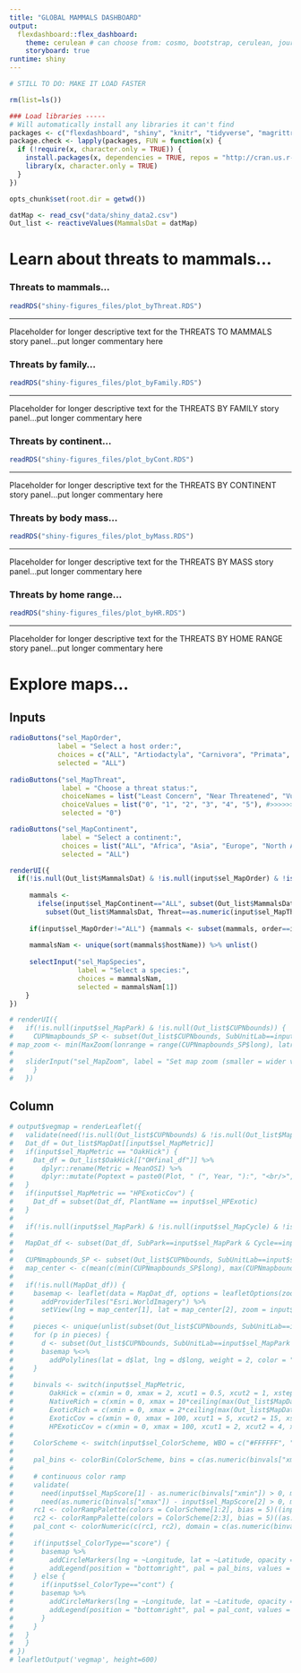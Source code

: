 ```yaml
---
title: "GLOBAL MAMMALS DASHBOARD"
output:
  flexdashboard::flex_dashboard:
    theme: cerulean # can choose from: cosmo, bootstrap, cerulean, journal, flatly, readable, spacelab, united, lumen, paper, sandstone, simplex, yeti
    storyboard: true
runtime: shiny
---
```


```r
# STILL TO DO: MAKE IT LOAD FASTER

rm(list=ls())

### Load libraries -----
# Will automatically install any libraries it can't find
packages <- c("flexdashboard", "shiny", "knitr", "tidyverse", "magrittr", "leaflet", "RgoogleMaps", "shinyBS", "plotrix", "shinyjs", "cowplot")
package.check <- lapply(packages, FUN = function(x) {
  if (!require(x, character.only = TRUE)) {
    install.packages(x, dependencies = TRUE, repos = "http://cran.us.r-project.org")
    library(x, character.only = TRUE)
  }
})

opts_chunk$set(root.dir = getwd())

datMap <- read_csv("data/shiny_data2.csv")
Out_list <- reactiveValues(MammalsDat = datMap)
```

Learn about threats to mammals... {.storyboard}
=========================================
### Threats to mammals...

```r
readRDS("shiny-figures_files/plot_byThreat.RDS")
```

***

Placeholder for longer descriptive text for the THREATS TO MAMMALS story panel...put longer commentary here

### Threats by family... 

```r
readRDS("shiny-figures_files/plot_byFamily.RDS")
```

***

Placeholder for longer descriptive text for the THREATS BY FAMILY story panel...put longer commentary here

### Threats by continent... 

```r
readRDS("shiny-figures_files/plot_byCont.RDS")
```

***

Placeholder for longer descriptive text for the THREATS BY CONTINENT story panel...put longer commentary here

### Threats by body mass... 

```r
readRDS("shiny-figures_files/plot_byMass.RDS")
```

***

Placeholder for longer descriptive text for the THREATS BY MASS story panel...put longer commentary here

### Threats by home range... 

```r
readRDS("shiny-figures_files/plot_byHR.RDS")
```

***

Placeholder for longer descriptive text for the THREATS BY HOME RANGE story panel...put longer commentary here

Explore maps...
====================================== 
Inputs {.sidebar data-width=250}
-------------------------------------
```r

radioButtons("sel_MapOrder",
            label = "Select a host order:",
            choices = c("ALL", "Artiodactyla", "Carnivora", "Primata", "Perissodactyla"),
            selected = "ALL")
    
radioButtons("sel_MapThreat", 
             label = "Choose a threat status:", 
             choiceNames = list("Least Concern", "Near Threatened", "Vulnerable", "Endangered", "Critically Endangered", "Extinct"), 
             choiceValues = list("0", "1", "2", "3", "4", "5"), #>>>>>>>>>>>> CHECK WHAT THESE NUMBERS MEAN
             selected = "0")

radioButtons("sel_MapContinent", 
             label = "Select a continent:", 
             choices = list("ALL", "Africa", "Asia", "Europe", "North America", "South America", "Australia"),
             selected = "ALL")

renderUI({
  if(!is.null(Out_list$MammalsDat) & !is.null(input$sel_MapOrder) & !is.null(input$sel_MapContinent) & !is.null(input$sel_MapThreat)) {
    
     mammals <- 
       ifelse(input$sel_MapContinent=="ALL", subset(Out_list$MammalsDat, Threat==as.numeric(input$sel_MapThreat)),
         subset(Out_list$MammalsDat, Threat==as.numeric(input$sel_MapThreat) & continent==input$sel_MapContinent))
     
     if(input$sel_MapOrder!="ALL") {mammals <- subset(mammals, order==input$sel_MapOrder)}
     
     mammalsNam <- unique(sort(mammals$hostName)) %>% unlist()
     
     selectInput("sel_MapSpecies",
                 label = "Select a species:",
                 choices = mammalsNam,
                 selected = mammalsNam[1])
    }
})

# renderUI({
#   if(!is.null(input$sel_MapPark) & !is.null(Out_list$CUPNbounds)) {
#     CUPNmapbounds_SP <- subset(Out_list$CUPNbounds, SubUnitLab==input$sel_MapPark)
# map_zoom <- min(MaxZoom(lonrange = range(CUPNmapbounds_SP$long), latrange = range(CUPNmapbounds_SP$lat)))
# 
#   sliderInput("sel_MapZoom", label = "Set map zoom (smaller = wider view):", min = map_zoom - 8, max = 17, value = map_zoom - 0.25, step = 0.25, ticks = FALSE, dragRange = FALSE, width = "85%")
#     }
#   })
```

Column
-------------------------------------
```r
# output$vegmap = renderLeaflet({
#   validate(need(!is.null(Out_list$CUPNbounds) & !is.null(Out_list$MapDat), message = FALSE))
#   Dat_df = Out_list$MapDat[[input$sel_MapMetric]]
#   if(input$sel_MapMetric == "OakHick") {
#     Dat_df = Out_list$OakHick[["OHfinal_df"]] %>%
#       dplyr::rename(Metric = MeanOSI) %>%
#       dplyr::mutate(Poptext = paste0(Plot, " (", Year, "):", "<br/>", Metric, " (95% CI ", Low95OSI, ", ", High95OSI, ")"))
#   }
#   if(input$sel_MapMetric == "HPExoticCov") {
#     Dat_df = subset(Dat_df, PlantName == input$sel_HPExotic)
#   }
#   
#   if(!is.null(input$sel_MapPark) & !is.null(input$sel_MapCycle) & !is.null(input$sel_MapMetric) & !is.null(input$sel_MapZoom)) {
#   
#   MapDat_df <- subset(Dat_df, SubPark==input$sel_MapPark & Cycle==input$sel_MapCycle)
#   
#   CUPNmapbounds_SP <- subset(Out_list$CUPNbounds, SubUnitLab==input$sel_MapPark)
#   map_center <- c(mean(c(min(CUPNmapbounds_SP$long), max(CUPNmapbounds_SP$long))), mean(c(min(CUPNmapbounds_SP$lat), max(CUPNmapbounds_SP$lat))))
# 
#   if(!is.null(MapDat_df)) {
#     basemap <- leaflet(data = MapDat_df, options = leafletOptions(zoomControl = FALSE, zoomSnap = 0.25)) %>%
#       addProviderTiles("Esri.WorldImagery") %>%
#       setView(lng = map_center[1], lat = map_center[2], zoom = input$sel_MapZoom)
#     
#     pieces <- unique(unlist(subset(Out_list$CUPNbounds, SubUnitLab==input$sel_MapPark, select = "piece")))
#     for (p in pieces) {
#       d <- subset(Out_list$CUPNbounds, SubUnitLab==input$sel_MapPark & piece==p)
#       basemap %<>%
#         addPolylines(lat = d$lat, lng = d$long, weight = 2, color = "yellow", opacity = 1)
#     }
# 
#     binvals <- switch(input$sel_MapMetric,
#         OakHick = c(xmin = 0, xmax = 2, xcut1 = 0.5, xcut2 = 1, xstep = 0.1, title = "Oak-Hickory OSI", rev = TRUE),
#         NativeRich = c(xmin = 0, xmax = 10*ceiling(max(Out_list$MapDat$NativeRich$Metric)/10), xcut1 = 40, xcut2 = 60, xstep = 2, title = "# native species", rev = TRUE),
#         ExoticRich = c(xmin = 0, xmax = 2*ceiling(max(Out_list$MapDat$ExoticRich$Metric)/2), xcut1 = 4, xcut2 = 8, xstep = 2, title = "# exotic species", rev = FALSE),
#         ExoticCov = c(xmin = 0, xmax = 100, xcut1 = 5, xcut2 = 15, xstep = 5, title = "% exotic cover", rev = FALSE),
#         HPExoticCov = c(xmin = 0, xmax = 100, xcut1 = 2, xcut2 = 4, xstep = 2, title = "% species cover", rev = FALSE))
#     
#     ColorScheme <- switch(input$sel_ColorScheme, WBO = c("#FFFFFF", "#9ad0f3", "#e79f00"), WOR = c("#FFFFFF", "#e79f00", "#D55E00"))
#     
#     pal_bins <- colorBin(ColorScheme, bins = c(as.numeric(binvals["xmin"]), input$sel_MapScore[1], input$sel_MapScore[2], as.numeric(binvals["xmax"])), reverse = as.logical(binvals["rev"]))
#     
#     # continuous color ramp
#     validate(
#       need(input$sel_MapScore[1] - as.numeric(binvals["xmin"]) > 0, message = FALSE),
#       need(as.numeric(binvals["xmax"]) - input$sel_MapScore[2] > 0, message = FALSE))
#     rc1 <- colorRampPalette(colors = ColorScheme[1:2], bias = 5)((input$sel_MapScore[1] - as.numeric(binvals["xmin"]))/as.numeric(binvals["xstep"])) # vector of color for values smaller than first cut
#     rc2 <- colorRampPalette(colors = ColorScheme[2:3], bias = 5)((as.numeric(binvals["xmax"]) - input$sel_MapScore[2])/as.numeric(binvals["xstep"]))
#     pal_cont <- colorNumeric(c(rc1, rc2), domain = c(as.numeric(binvals["xmin"]), as.numeric(binvals["xmax"])), reverse = as.logical(binvals["rev"]))
#     
#     if(input$sel_ColorType=="score") {
#       basemap %>%
#         addCircleMarkers(lng = ~Longitude, lat = ~Latitude, opacity = 1, color = ~pal_bins(Metric), radius = 6, fillOpacity = ~ifelse(Metric==0, 0.2, 1), fill = TRUE, popup = ~Poptext) %>%
#         addLegend(position = "bottomright", pal = pal_bins, values = c(as.numeric(binvals["xmin"]), as.numeric(binvals["xmax"])), title = as.character(binvals["title"]), opacity = 1)
#     } else {
#       if(input$sel_ColorType=="cont") {
#       basemap %>%
#         addCircleMarkers(lng = ~Longitude, lat = ~Latitude, opacity = 1, color = ~pal_cont(Metric), radius = 6, fillOpacity = ~ifelse(Metric==0, 0.2, 1), fill = TRUE, popup = ~Poptext) %>%
#         addLegend(position = "bottomright", pal = pal_cont, values = c(as.numeric(binvals["xmin"]), as.numeric(binvals["xmax"])), title = as.character(binvals["title"]), opacity = 1)
#       }
#     }
#   }
#   }
# })
# leafletOutput('vegmap', height=600)
```